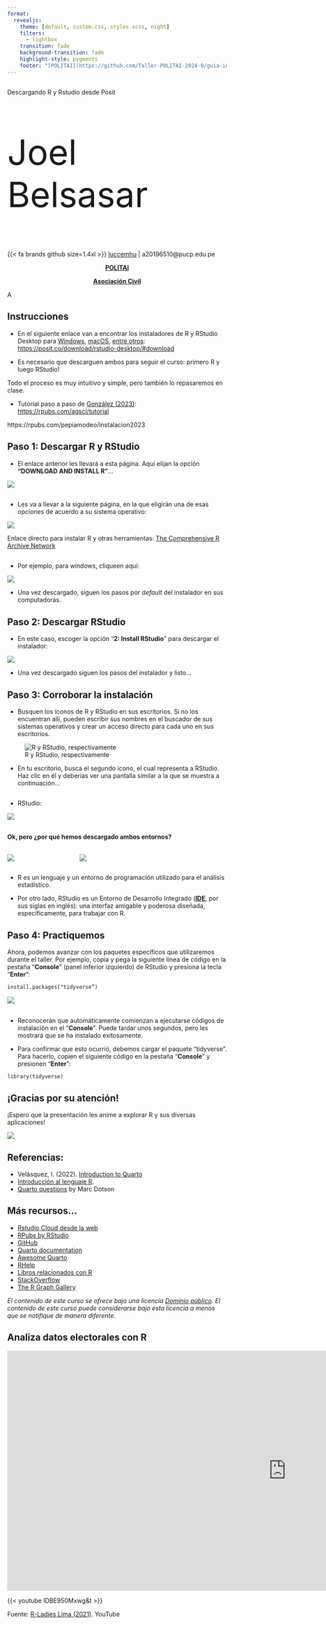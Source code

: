 ```yaml
---
format:
  revealjs: 
    theme: [default, custom.css, styles.scss, night]
    filters:
      - lightbox
    transition: fade
    background-transition: fade
    highlight-style: pygments
    footer: "[POLITAI](https://github.com/Taller-POLITAI-2024-0/guia-install-r)"
---
```


##  {.title}

::: r-fit-text
Descargando R y Rstudio desde [Posit]{.flow}
:::

::: {style="font-size: 80px"}
Joel Belsasar
:::

{{< fa brands github size=1.4xl >}} [luccemhu](https://github.com/luccemhu) | <i class="fas fa-envelope"></i> a20196510@pucp.edu.pe

<center>

[**POLITAI**](https://revistas.pucp.edu.pe/index.php/politai) 

[**Asociación Civil**](https://www.instagram.com/politai_asoc_civil/)

</center>

::: notes
A
:::

## Instrucciones

-   En el siguiente enlace van a encontrar los instaladores de R y RStudio Desktop para [Windows](https://cran.rstudio.com/bin/windows/), [macOS](https://cran.rstudio.com/bin/macosx/), [entre otros](https://cran.rstudio.com/): <https://posit.co/download/rstudio-desktop/#download>

-   Es necesario que descarguen ambos para seguir el curso: primero R y luego RStudio!





Todo el proceso es muy intuitivo y simple, pero también lo repasaremos en clase.

::: notes
-   Tutorial paso a paso de [González (2023)](https://rpubs.com/agscl): <https://rpubs.com/agscl/tutorial> 

https://rpubs.com/pepiamodeo/instalacion2023

:::

## **Paso 1**: [Descargar R y RStudio]{.flow} {.small} 

-   El enlace anterior les llevará a esta página. Aquí elijan la opción **"DOWNLOAD AND INSTALL R"**... 

![](./images/paso1.jpg){.lightbox}

##  {.small} 

-   Les va a llevar a la siguiente página, en la que eligirán una de esas opciones de acuerdo a su sistema operativo:

![](./images/paso1-b.jpg){.lightbox}

::: aside
Enlace directo para instalar R y otras herramientas: [The Comprehensive R Archive Network](https://cran.r-project.org/)
::: 

##  {.small} 

-   Por ejemplo, para windows, cliqueen aquí:

![](./images/paso1-d.jpg){.lightbox}

-   Una vez descargado, siguen los pasos por *default* del instalador en sus computadoras.

## **Paso 2**: Descargar RStudio {.small} 

-   En este caso, escoger la opción "**2: Install RStudio**" para descargar el instalador:


![](./images/paso2.jpg)

-   Una vez descargado siguen los pasos del instalador y listo...

## **Paso 3**: Corroborar la instalación  {.small} 

-   Busquen los íconos de R y RStudio en sus escritorios. Si no los encuentran allí, pueden escribir sus nombres en el buscador de sus sistemas operativos y crear un acceso directo para cada uno en sus escritorios.

![R y RStudio, respectivamente](./images/R_RStudiologo.jpg){fig-align="center"}

-   En tu escritorio, busca el segundo icono, el cual representa a RStudio. Haz clic en él y deberías ver una pantalla similar a la que se muestra a continuación...

## {.small} 

- RStudio:

![](./images/paso3.jpg)

## {.small} 

#### Ok, pero ¿por qué hemos descargado ambos entornos? 

:::: {.columns}

::: {.column width="30%"}

![](./images/R-basic.jpg){.lightbox}
:::

::: {.column width="70%"}

![](./images/Rstudio.jpg)
:::

::::

-   R es un lenguaje y un entorno de programación utilizado para el análisis estadístico. 

-   Por otro lado, RStudio es un Entorno de Desarrollo Integrado (**[IDE](https://posit.co/products/open-source/rstudio/)**, por sus siglas en inglés): una interfaz amigable y poderosa diseñada, específicamente, para trabajar con R.

## **Paso 4**: Practiquemos {.small} 

Ahora, podemos avanzar con los paquetes específicos que utilizaremos durante el taller. Por ejemplo, copia y pega la siguiente línea de código en la pestaña "**Console**" (panel inferior izquierdo) de RStudio y presiona la tecla "**Enter**":


````markdown
install.packages("tidyverse”)
````

![](./images/paso4.jpg)

## 

- Reconocerán que automáticamente comienzan a ejecutarse códigos de instalación en el "**Console**". Puede tardar unos segundos, pero les mostrará que se ha instalado exitosamente.

- Para confirmar que esto ocurrió, debemos cargar el paquete "tidyverse". Para hacerlo, copien el siguiente código en la pestaña "**Console**" y presionen "**Enter**":

````markdown
library(tidyverse)
````

## ¡Gracias por su atención!

¡Espero que la presentación les anime a explorar R y sus diversas aplicaciones!

![](images/politai.png){fig-align="center"}
 

## Referencias:

-   Velásquez, I. (2022). [Introduction to Quarto](https://github.com/ivelasq/2022-10-27_intro-to-quarto) 
-   [Introducción al lenguaje R](https://flor14.github.io/r_cai_2019/). 
-   [Quarto questions](https://occasionaldivergences.com/posts/quarto-questions/) by Marc Dotson 


## Más recursos... {.small} 

-   [Rstudio Cloud desde la web](https://posit.co/products/cloud/cloud/) 
-   [RPubs by RStudio](https://rpubs.com/) 
-   [GitHub](https://github.com/) 
-   [Quarto documentation](https://quarto.org/)  
-   [Awesome Quarto](https://github.com/mcanouil/awesome-quarto) 
-   [RHelp](https://www.r-project.org/help.html)  
-   [Libros relacionados con R](https://www.r-project.org/doc/bib/R-books.html) 
-   [StackOverflow](https://stackoverflow.com/) 
-   [The R Graph Gallery](https://r-graph-gallery.com/) 

::: notes
*El contenido de este curso se ofrece bajo una licencia [Dominio público](https://en.wikipedia.org/wiki/Public_domain). El contenido de este curso puede considerarse bajo esta licencia a menos que se notifique de manera diferente.* 
:::

## Analiza datos electorales con R {.r-stretch}

<iframe width="1280" height="550" src="https://www.youtube.com/embed/lDBE950Mxwg" title="Analiza datos electorales con R" frameborder="0" allow="accelerometer; autoplay; clipboard-write; encrypted-media; gyroscope; picture-in-picture; web-share" allowfullscreen></iframe>

{{< youtube lDBE950Mxwg&t >}}

::: aside
Fuente: [R-Ladies Lima (2021)](https://www.youtube.com/@RLadiesLima). YouTube
:::